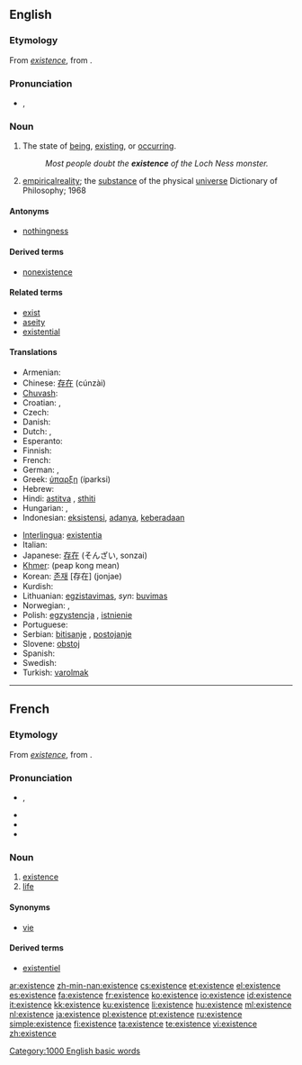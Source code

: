 {{wikipedia}}
==English==

===Etymology===
From {{etyl|fro|en}} ''[[#Old French|existence]]'', from {{etyl|LL|en}} {{term|existentia||existence|lang=la}}.

===Pronunciation===
* {{a|US}} {{IPA|/ɛɡ.ˈzɪ.stɛnts/|/ɪɡ.ˈzɪ.stɛnts/|lang=en}}, {{X-SAMPA|/Eg.'zI.stEnts/|/Ig.'zI.stEnts/|lang=en}}
*: {{audio|en-us-existence.ogg|Audio (US, California)}}

===Noun===
{{en-noun|s|-}}

# The state of [[being]], [[exist]]ing, or [[occur]]ring.
#: ''Most people doubt the '''existence''' of the Loch Ness monster.''
# [[empirical]][[ reality]]; the [[substance]] of the physical [[universe]] Dictionary of Philosophy; 1968

====Antonyms====
* [[nothingness]]

====Derived terms====
* [[nonexistence]]

====Related terms====
* [[exist]]
* [[aseity]]
* [[existential]]

====Translations====
{{trans-top|the state of being, existing, or occurring}}
* Armenian: {{t-|hy|գոյություն|tr=goyut’yun|sc=Armn|xs=Armenian}}
* Chinese: [[存在]] (cúnzài)
* [[Chuvash]]: {{tø|cv|asd|tr=sasd|sc=Cyrl}}
* Croatian: {{t-|hr|egzistencija|f|alt=egzistèncija}}, {{t-|hr|postojanje|n|alt=póstojānje}}
* Czech: {{t+|cs|existence|f}}
* Danish: {{t|da|eksistens}}
* Dutch: {{t+|nl|bestaan|n}}, {{t+|nl|voorkomen|n}}
* Esperanto: {{t-|eo|ekzistado|xs=Esperanto}}
* Finnish: {{t-|fi|olemassaolo}}
* French: {{t+|fr|existence|f}}
* German: {{t+|de|Existenz|f}}, {{t+|de|Sein|n}}
* Greek: [[ύπαρξη]] (íparksi)
* Hebrew: {{t|he|קיום|tr=kiyum|sc=Hebr}}
* Hindi: [[astitva]] {{n}}, [[sthiti]] {{n}}
* Hungarian: {{t+|hu|lét}}, {{t+|hu|létezés}}
* Indonesian: [[eksistensi]], [[ada|adanya]], [[ada|keberadaan]]
{{trans-mid}}
* [[Interlingua]]: [[existentia]]
* Italian: {{t+|it|esistenza|f}}
* Japanese: [[存在]] (そんざい, sonzai)
* [[Khmer]]: {{Khmr|[[ភាពគង់មាន]]}} (peap kong mean)
* Korean: [[존재]] [存在] (jonjae)
* Kurdish: {{ku-Arab|[[بوون]]}}
* Lithuanian: [[egzistavimas]], ''syn'': [[buvimas]]
* Norwegian: {{t|no|eksistens|m}},  {{t|no|tilværelse|m}}
* Polish: [[egzystencja]] {{f}}, [[istnienie]] {{n}}
* Portuguese: {{t+|pt|existência|f}}
* Serbian: [[bitisanje]] {{n}}, [[postojanje]] {{n}}
* Slovene: [[obstoj]] {{m}}
* Spanish: {{t+|es|existencia|f}}
* Swedish: {{t+|sv|existens|c}}
* Turkish: [[varolmak]]
{{trans-bottom}}

[[Category:1000 English basic words]]

----

==French==

===Etymology===
From {{etyl|fro|fr}} ''[[#Old French|existence]]'', from {{etyl|LL|fr}} {{term|existentia||existence|lang=la}}.

===Pronunciation===
* {{IPA|/ɛɡ.zis.tɑ̃s/|lang=fr}}, {{X-SAMPA|/Eg.zis.tA~s/|lang=fr}}
*: {{audio|Fr-existence.ogg|Audio (France, Paris)}}
* {{rhymes|ɑ̃s|lang=fr}}
* {{homophones|existences|lang=fr}}
* {{hyphenation|eg|zis|tence|lang=fr}}

===Noun===
{{fr-noun|f}}

# [[#Noun|existence]]
# [[life]]

====Synonyms====
* {{sense|life}} [[vie]]

====Derived terms====
* [[existentiel]]

[[ar:existence]]
[[zh-min-nan:existence]]
[[cs:existence]]
[[et:existence]]
[[el:existence]]
[[es:existence]]
[[fa:existence]]
[[fr:existence]]
[[ko:existence]]
[[io:existence]]
[[id:existence]]
[[it:existence]]
[[kk:existence]]
[[ku:existence]]
[[li:existence]]
[[hu:existence]]
[[ml:existence]]
[[nl:existence]]
[[ja:existence]]
[[pl:existence]]
[[pt:existence]]
[[ru:existence]]
[[simple:existence]]
[[fi:existence]]
[[ta:existence]]
[[te:existence]]
[[vi:existence]]
[[zh:existence]]